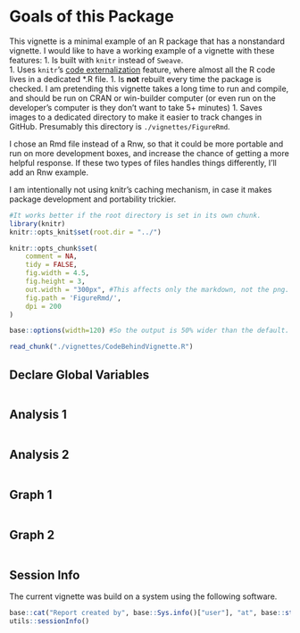 <!--
%\VignetteEngine{knitr::knitr}
%\VignetteIndexEntry{Code Behind Vignette}
-->

# Goals of this Package
This vignette is a minimal example of an R package that has a nonstandard vignette.  I would like to have a working example of a vignette with these features: 
 1. Is built with `knitr` instead of `Sweave`.  
 1. Uses `knitr`'s [code externalization](http://yihui.name/knitr/demo/externalization/) feature, where almost all the R code lives in a dedicated *.R file.
 1. Is **not** rebuilt every time the package is checked.  I am pretending this vignette takes a long time to run and compile, and should be run on CRAN or win-builder computer (or even run on the developer's computer is they don't want to take 5+ minutes)
 1. Saves images to a dedicated directory to make it easier to track changes in GitHub.  Presumably this directory is `./vignettes/FigureRmd`.

I chose an Rmd file instead of a Rnw, so that it could be more portable and run on more development boxes, and increase the chance of getting a more helpful response.  If these two types of files handles things differently, I'll add an Rnw example.

I am intentionally not using knitr's caching mechanism, in case it makes package development and portability trickier.

```r
#It works better if the root directory is set in its own chunk.
library(knitr)
knitr::opts_knit$set(root.dir = "../")
```

```r
knitr::opts_chunk$set(
    comment = NA, 
    tidy = FALSE,
    fig.width = 4.5, 
    fig.height = 3, 
    out.width = "300px", #This affects only the markdown, not the png.  Height will scale appropriately.
    fig.path = 'FigureRmd/',
    dpi = 200
)

base::options(width=120) #So the output is 50% wider than the default.

read_chunk("./vignettes/CodeBehindVignette.R")
```

## Declare Global Variables
```r
```

## Analysis 1
```r
```

## Analysis 2
```r
```

## Graph 1
```r
```

## Graph 2
```r
```

## Session Info
The current vignette was build on a system using the following software.

```r
base::cat("Report created by", base::Sys.info()["user"], "at", base::strftime(base::Sys.time(), "%c, %z"))
utils::sessionInfo()
```
